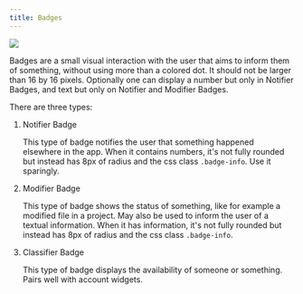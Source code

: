 ```yaml
---
title: Badges
---
```


![](/images/helium/hig/badges.png)

Badges are a small visual interaction with the user that aims to inform them of something, without using more than a colored dot.
It should not be larger than 16 by 16 pixels. Optionally one can display a number but only in Notifier Badges, and text but only on
Notifier and Modifier Badges.

There are three types:

1. Notifier Badge

   This type of badge notifies the user that something happened elsewhere in the app. When it contains numbers, it's not fully
   rounded but instead has 8px of radius and the css class `.badge-info`. Use it sparingly.

2. Modifier Badge

   This type of badge shows the status of something, like for example a modified file in a project. May also be used to inform the
   user of a textual information. When it has information, it's not fully rounded but instead has 8px of radius and the css class
   `.badge-info`.

3. Classifier Badge

   This type of badge displays the availability of someone or something. Pairs well with account widgets.
